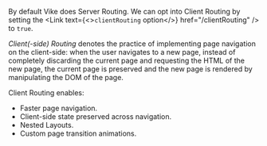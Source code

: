 
By default Vike does Server Routing. We can opt into Client Routing by setting the <Link text={<><code>clientRouting</code> option</>} href="/clientRouting" /> to `true`.

*Client(-side) Routing* denotes the practice of implementing page navigation on the client-side:
when the user navigates to a new page,
instead of completely discarding the current page and requesting the HTML of the new page,
the current page is preserved and the new page is rendered by manipulating the DOM of the page.

Client Routing enables:
- Faster page navigation.
- Client-side state preserved across navigation.
- Nested Layouts.
- Custom page transition animations.
